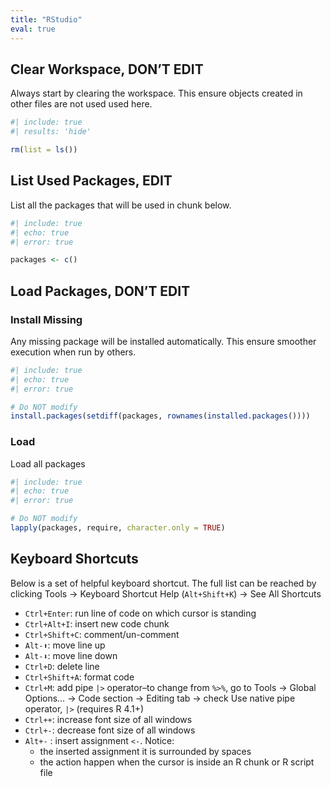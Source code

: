 ```yaml
---
title: "RStudio"
eval: true
---
```


## Clear Workspace, DON'T EDIT {-}

Always start by clearing the workspace. This ensure objects created in other files are not used used here.

```r
#| include: true
#| results: 'hide'

rm(list = ls())
```

## List Used Packages, EDIT {-}

List all the packages that will be used in chunk below.

```r
#| include: true
#| echo: true
#| error: true

packages <- c()
```


## Load Packages, DON'T EDIT {#sec-packages -}

### Install Missing {-}

Any missing package will be installed automatically. This ensure smoother execution when run by others.

```r
#| include: true
#| echo: true
#| error: true

# Do NOT modify
install.packages(setdiff(packages, rownames(installed.packages())))
```

### Load {-}

Load all packages

```r
#| include: true
#| echo: true
#| error: true

# Do NOT modify
lapply(packages, require, character.only = TRUE)
```

## Keyboard Shortcuts

Below is a set of helpful keyboard shortcut. The full list can be reached by clicking Tools -\> Keyboard Shortcut Help (`Alt+Shift+K`) -\> See All Shortcuts

-   `Ctrl+Enter`: run line of code on which cursor is standing
-   `Ctrl+Alt+I`: insert new code chunk
-   `Ctrl+Shift+C`: comment/un-comment
-   `Alt-⬆️`: move line up
-   `Alt-⬇️️`: move line down
-   `Ctrl+D`: delete line
-   `Ctrl+Shift+A`: format code
-   `Ctrl+M`: add pipe `|>` operator--to change from `%>%`, go to Tools -\> Global Options... -\> Code section -\> Editing tab -\> check Use native pipe operator, `|>` (requires R 4.1+)
-   `Ctrl++`: increase font size of all windows
-   `Ctrl+-`: decrease font size of all windows
-   `Alt+-` : insert assignment `<-`. Notice:
    -   the inserted assignment it is surrounded by spaces
    -   the action happen when the cursor is inside an R chunk or R script file
